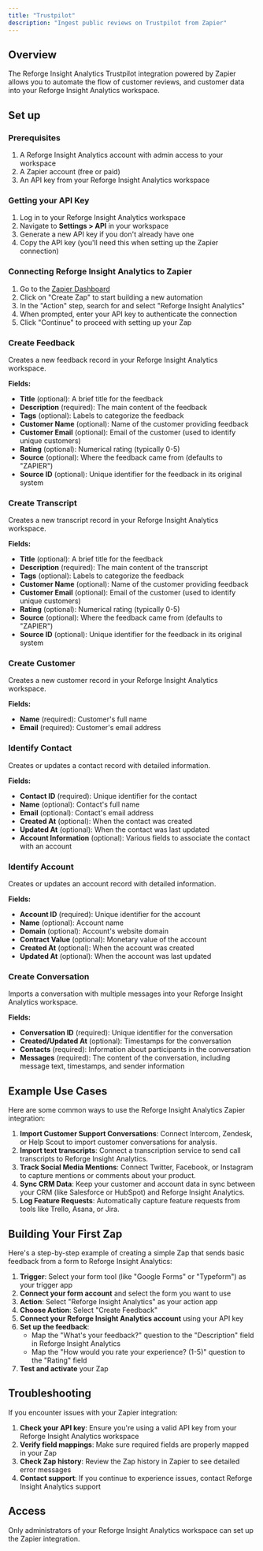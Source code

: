 ```yaml
---
title: "Trustpilot"
description: "Ingest public reviews on Trustpilot from Zapier"
---
```


## Overview

The Reforge Insight Analytics Trustpilot integration powered by Zapier allows you to automate the flow of customer reviews, and customer data into your Reforge Insight Analytics workspace.

## Set up

### Prerequisites

1. A Reforge Insight Analytics account with admin access to your workspace
2. A Zapier account (free or paid)
3. An API key from your Reforge Insight Analytics workspace

### Getting your API Key

1. Log in to your Reforge Insight Analytics workspace
2. Navigate to **Settings \> API** in your workspace
3. Generate a new API key if you don't already have one
4. Copy the API key (you'll need this when setting up the Zapier connection)

### Connecting Reforge Insight Analytics to Zapier

1. Go to the [Zapier Dashboard](https://zapier.com/app/dashboard)
2. Click on "Create Zap" to start building a new automation
3. In the "Action" step, search for and select "Reforge Insight Analytics"
4. When prompted, enter your API key to authenticate the connection
5. Click "Continue" to proceed with setting up your Zap

### Create Feedback

Creates a new feedback record in your Reforge Insight Analytics workspace.

**Fields:**

- **Title** (optional): A brief title for the feedback
- **Description** (required): The main content of the feedback
- **Tags** (optional): Labels to categorize the feedback
- **Customer Name** (optional): Name of the customer providing feedback
- **Customer Email** (optional): Email of the customer (used to identify unique customers)
- **Rating** (optional): Numerical rating (typically 0-5)
- **Source** (optional): Where the feedback came from (defaults to "ZAPIER")
- **Source ID** (optional): Unique identifier for the feedback in its original system

### Create Transcript

Creates a new transcript record in your Reforge Insight Analytics workspace.

**Fields:**

- **Title** (optional): A brief title for the feedback
- **Description** (required): The main content of the transcript
- **Tags** (optional): Labels to categorize the feedback
- **Customer Name** (optional): Name of the customer providing feedback
- **Customer Email** (optional): Email of the customer (used to identify unique customers)
- **Rating** (optional): Numerical rating (typically 0-5)
- **Source** (optional): Where the feedback came from (defaults to "ZAPIER")
- **Source ID** (optional): Unique identifier for the feedback in its original system

### Create Customer

Creates a new customer record in your Reforge Insight Analytics workspace.

**Fields:**

- **Name** (required): Customer's full name
- **Email** (required): Customer's email address

### Identify Contact

Creates or updates a contact record with detailed information.

**Fields:**

- **Contact ID** (required): Unique identifier for the contact
- **Name** (optional): Contact's full name
- **Email** (optional): Contact's email address
- **Created At** (optional): When the contact was created
- **Updated At** (optional): When the contact was last updated
- **Account Information** (optional): Various fields to associate the contact with an account

### Identify Account

Creates or updates an account record with detailed information.

**Fields:**

- **Account ID** (required): Unique identifier for the account
- **Name** (optional): Account name
- **Domain** (optional): Account's website domain
- **Contract Value** (optional): Monetary value of the account
- **Created At** (optional): When the account was created
- **Updated At** (optional): When the account was last updated

### Create Conversation

Imports a conversation with multiple messages into your Reforge Insight Analytics workspace.

**Fields:**

- **Conversation ID** (required): Unique identifier for the conversation
- **Created/Updated At** (optional): Timestamps for the conversation
- **Contacts** (required): Information about participants in the conversation
- **Messages** (required): The content of the conversation, including message text, timestamps, and sender information

## Example Use Cases

Here are some common ways to use the Reforge Insight Analytics Zapier integration:

1. **Import Customer Support Conversations**: Connect Intercom, Zendesk, or Help Scout to import customer conversations for analysis.
2. **Import text transcripts**: Connect a transcription service to send call transcripts to Reforge Insight Analytics.
3. **Track Social Media Mentions**: Connect Twitter, Facebook, or Instagram to capture mentions or comments about your product.
4. **Sync CRM Data**: Keep your customer and account data in sync between your CRM (like Salesforce or HubSpot) and Reforge Insight Analytics.
5. **Log Feature Requests**: Automatically capture feature requests from tools like Trello, Asana, or Jira.

## Building Your First Zap

Here's a step-by-step example of creating a simple Zap that sends basic feedback from a form to Reforge Insight Analytics:

1. **Trigger**: Select your form tool (like "Google Forms" or "Typeform") as your trigger app
2. **Connect your form account** and select the form you want to use
3. **Action**: Select "Reforge Insight Analytics" as your action app
4. **Choose Action**: Select "Create Feedback"
5. **Connect your Reforge Insight Analytics account** using your API key
6. **Set up the feedback**:
   - Map the "What's your feedback?" question to the "Description" field in Reforge Insight Analytics
   - Map the "How would you rate your experience? (1-5)" question to the "Rating" field
7. **Test and activate** your Zap

## Troubleshooting

If you encounter issues with your Zapier integration:

1. **Check your API key**: Ensure you're using a valid API key from your Reforge Insight Analytics workspace
2. **Verify field mappings**: Make sure required fields are properly mapped in your Zap
3. **Check Zap history**: Review the Zap history in Zapier to see detailed error messages
4. **Contact support**: If you continue to experience issues, contact Reforge Insight Analytics support

## Access

Only administrators of your Reforge Insight Analytics workspace can set up the Zapier integration.